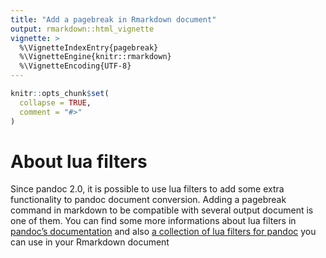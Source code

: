 ```yaml
---
title: "Add a pagebreak in Rmarkdown document"
output: rmarkdown::html_vignette
vignette: >
  %\VignetteIndexEntry{pagebreak}
  %\VignetteEngine{knitr::rmarkdown}
  %\VignetteEncoding{UTF-8}
---
```


```r
knitr::opts_chunk$set(
  collapse = TRUE,
  comment = "#>"
)
```


# About lua filters

Since pandoc 2.0, it is possible to use lua filters to add some extra functionality to pandoc document conversion. Adding a pagebreak command in markdown to be compatible with several output document is one of them. You can find some more informations about lua filters in [pandoc's documentation](https://pandoc.org/lua-filters.html) and also [a collection of lua filters for pandoc](https://github.com/pandoc/lua-filters) you can use in your Rmarkdown document 
